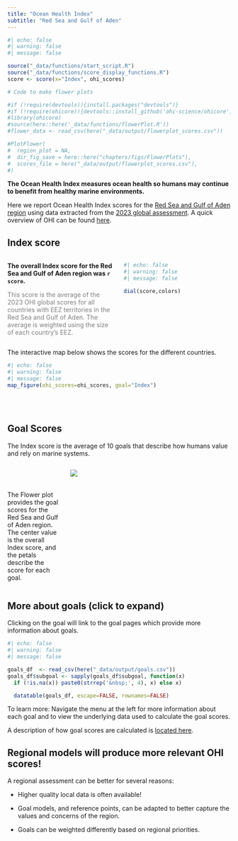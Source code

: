 ```yaml
---
title: "Ocean Health Index"
subtitle: "Red Sea and Gulf of Aden"
---
```


```r
#| echo: false
#| warning: false
#| message: false

source("_data/functions/start_script.R")
source("_data/functions/score_display_functions.R")
score <- score(x="Index", ohi_scores)

# Code to make flower plots

#if (!require(devtools)){install.packages("devtools")}
#if (!require(ohicore)){devtools::install_github('ohi-science/ohicore')}
#library(ohicore)
#source(here::here('_data/functions/flowerPlot.R'))
#flower_data <- read_csv(here("_data/output/flowerplot_scores.csv"))

#PlotFlower(
#  region_plot = NA,
#  dir_fig_save = here::here("chapters/figs/FlowerPlots"),
#  scores_file = here("_data/output/flowerplot_scores.csv"),
#)


```

**The Ocean Health Index measures ocean health so humans may continue to benefit from healthy marine environments.**

Here we report Ocean Health Index scores for the [Red Sea and Gulf of Aden region](https://ohi-rsga.github.io/OHI_RSGA/chapters/region.html) using data extracted from the [2023 global assessment](https://oceanhealthindex.org). A quick overview of OHI can be found [here](https://ohi-rsga.github.io/OHI_RSGA/chapters/OHI.html). 

## Index score


:::: {.columns} 

::: {.column width="50%"}


**The overall Index score for the Red Sea and Gulf of Aden region was `r score`.**
<br>

<span style="color: gray;">This score is the average of the 2023 OHI global scores for all countries with EEZ territories in the Red Sea and Gulf of Aden. The average is weighted using the size of each country's EEZ.</span>

:::

::: {.column width="50%"}

```r
#| echo: false
#| warning: false
#| message: false

dial(score,colors)

```

:::

::::

The interactive map below shows the scores for the different countries.

```r
#| echo: false
#| warning: false
#| message: false
map_figure(ohi_scores=ohi_scores, goal="Index")

```

<br>
<br>

## Goal Scores

The Index score is the average of 10 goals that describe how humans value and rely on marine systems. 

:::: {.columns} 

::: {.column width="25%"}

<br>
<br>

The Flower plot provides the goal scores for the Red Sea and Gulf of Aden region. The center value is the overall Index score, and the petals describe the score for each goal.

:::

::: {.column width="75%"}

![](chapters/figs/FlowerPlots/flower_Global_average.png)
:::

::::

::: {.callout-note collapse=true}

## More about goals (click to expand)

Clicking on the goal will link to the goal pages which provide more information about goals.
```r
#| echo: false
#| warning: false
#| message: false

goals_df  <- read_csv(here("_data/output/goals.csv")) 
goals_df$subgoal <- sapply(goals_df$subgoal, function(x) 
  if (!is.na(x)) paste0(strrep('&nbsp;', 4), x) else x)

  datatable(goals_df, escape=FALSE, rownames=FALSE)
```

:::

To learn more: Navigate the menu at the left for more information about each goal and to view the underlying data used to calculate the goal scores. 

A description of how goal scores are calculated is [located here](https://ohi-rsga.github.io/OHI_RSGA/chapters/OHI.html).

:::{.callout-tip}
## Regional models will produce more relevant OHI scores!

A regional assessment can be better for several reasons: 

- Higher quality local data is often available!

- Goal models, and reference points, can be adapted to better capture the values and concerns of the region.  

- Goals can be weighted differently based on regional priorities.

:::
